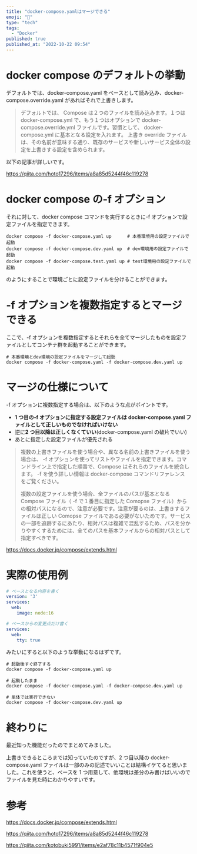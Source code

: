 ```yaml
---
title: "docker-compose.yamlはマージできる"
emoji: "👋"
type: "tech"
tags:
  - "Docker"
published: true
published_at: "2022-10-22 09:54"
---
```


# docker compose のデフォルトの挙動

デフォルトでは、docker-compose.yaml をベースとして読み込み、docker-compose.override.yaml があればそれで上書きします。

> デフォルトでは、 Compose は２つのファイルを読み込みます。１つは docker-compose.yml で、もう１つはオプションで docker-compose.override.yml ファイルです。習慣として、 docker-compose.yml に基本となる設定を入れます。 上書き override ファイルは、その名前が意味する通り、既存のサービスや新しいサービス全体の設定を上書きする設定を含められます。

以下の記事が詳しいです。

https://qiita.com/hoto17296/items/a8a85d5244f46c119278

# docker compose の-f オプション

それに対して、docker compose コマンドを実行するときに-f オプションで設定ファイルを指定できます。

```bash:fオプションで設定ファイルを指定できる
docker compose -f docker-compose.yaml up      # 本番環境用の設定ファイルで起動
docker compose -f docker-compose.dev.yaml up  # dev環境用の設定ファイルで起動
docker compose -f docker-compose.test.yaml up # test環境用の設定ファイルで起動
```

のようにすることで環境ごとに設定ファイルを分けることができます。

# -f オプションを複数指定するとマージできる

ここで、-f オプションを複数指定するとそれらを全てマージしたものを設定ファイルとしてコンテナ群を起動することができます。

```bash:fオプションを複数指定するとマージできる
# 本番環境とdev環境の設定ファイルをマージして起動
docker compose -f docker-compose.yaml -f docker-compose.dev.yaml up
```

# マージの仕様について

-f オプションに複数指定する場合は、以下のような点がポイントです。

- **1 つ目の-f オプションに指定する設定ファイルは docker-compose.yaml ファイルとして正しいものでなければいけない**
- 逆に**2 つ目以降は正しくなくていい**(docker-compose.yaml の破片でいい)
- あとに指定した設定ファイルが優先される

> 複数の上書きファイルを使う場合や、異なる名前の上書きファイルを使う場合は、 -f オプションを使ってリストやファイルを指定できます。コマンドライン上で指定した順番で、Compose はそれらのファイルを統合します。 -f を使う詳しい情報は docker-compose コマンドリファレンス をご覧ください。
>
> 複数の設定ファイルを使う場合、全ファイルのパスが基本となる Compose ファイル（ -f で１番目に指定した Comopse ファイル）からの相対パスになるので、注意が必要です。注意が要るのは、上書きするファイルは正しい Comopse ファイルである必要がないためです。サービスの一部を追跡するにあたり、相対パスは複雑で混乱するため、パスを分かりやすくするためには、全てのパスを基本ファイルからの相対パスとして指定すべきです。

https://docs.docker.jp/compose/extends.html

# 実際の使用例

```yaml:docker-compose.yaml
# ベースとなる内容を書く
version: '3'
services:
  web:
    image: node:16
```

```yaml:docker-compose.dev.yaml
# ベースからの変更点だけ書く
services:
  web:
    tty: true
```

みたいにすると以下のような挙動になるはずです。

```bash:テスト
# 起動後すぐ終了する
docker compose -f docker-compose.yaml up

# 起動したまま
docker compose -f docker-compose.yaml -f docker-compose.dev.yaml up

# 単体では実行できない
docker compose -f docker-compose.dev.yaml up
```

# 終わりに

最近知った機能だったのでまとめてみました。

上書きできるところまでは知っていたのですが、2 つ目以降の docker-compose.yaml ファイルは一部のみの記述でいいことは結構イケてると思いました。これを使うと、ベースを 1 つ用意して、他環境は差分のみ書けばいいのでファイルを見た時にわかりやすいです。

# 参考

https://docs.docker.jp/compose/extends.html

https://qiita.com/hoto17296/items/a8a85d5244f46c119278

https://qiita.com/kotobuki5991/items/e2af78c11b4571f904e5

